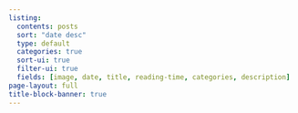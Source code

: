 ```yaml
---
listing:
  contents: posts
  sort: "date desc"
  type: default
  categories: true
  sort-ui: true
  filter-ui: true
  fields: [image, date, title, reading-time, categories, description]
page-layout: full
title-block-banner: true
---
```

